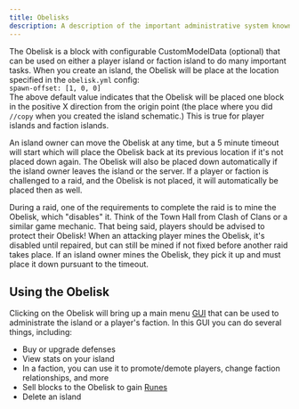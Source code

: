 ```yaml
---
title: Obelisks
description: A description of the important administrative system known as the Obelisk.
---
```


The Obelisk is a block with configurable CustomModelData (optional) that can be used on either a player island or faction island to do many important tasks. When you create an island, the Obelisk will be place at the location specified in the `obelisk.yml` config:\
`spawn-offset: [1, 0, 0]`\
The above default value indicates that the Obelisk will be placed one block in the positive X direction from the origin point (the place where you did `//copy` when you created the island schematic.) This is true for player islands and faction islands.

An island owner can move the Obelisk at any time, but a 5 minute timeout will start which will place the Obelisk back at its previous location if it's not placed down again. The Obelisk will also be placed down automatically if the island owner leaves the island or the server. If a player or faction is challenged to a raid, and the Obelisk is not placed, it will automatically be placed then as well.

During a raid, one of the requirements to complete the raid is to mine the Obelisk, which "disables" it. Think of the Town Hall from Clash of Clans or a similar game mechanic. That being said, players should be advised to protect their Obelisk! When an attacking player mines the Obelisk, it's disabled until repaired, but can still be mined if not fixed before another raid takes place. If an island owner mines the Obelisk, they pick it up and must place it down pursuant to the timeout.

## Using the Obelisk

Clicking on the Obelisk will bring up a main menu [GUI](../configuration/guis/index.mdx) that can be used to administrate the island or a player's faction. In this GUI you can do several things, including:
* Buy or upgrade defenses
* View stats on your island
* In a faction, you can use it to promote/demote players, change faction relationships, and more
* Sell blocks to the Obelisk to gain [Runes](./runes.md)
* Delete an island
